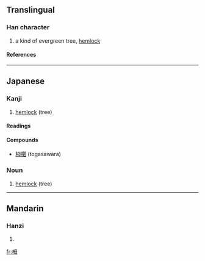 ==Translingual==
===Han character===
{{Han char|rn=75|rad=木|as=05|sn=9|four=|canj=木田卜戈 (DWYI)}}
# a kind of evergreen tree, [[hemlock]]
====References====
{{Han ref|kx=0521.121|dkj=14686|hdz=21192.030|uh=6802|ud=26626}}

----
==Japanese==

===Kanji===
{{ja-kanji|grade=uc|rs=木05}}

# [[hemlock]] (tree)

====Readings====
{{ja-readings|on=|kun=[[とが]] (toga), [[つが]] (tsuga)}}

====Compounds====
*[[栂椹]] (togasawara)

===Noun===
{{ja-noun|k|hira=つが|rom=tsuga|kata=ツガ}}

# [[hemlock]] (tree)

----

==Mandarin==
===Hanzi===
{{cmn-hanzi|pin=[[méi]] ([[mei2]])|wg=mei<sup>2</sup>}}
# {{defn|Mandarin}}

[[fr:栂]]